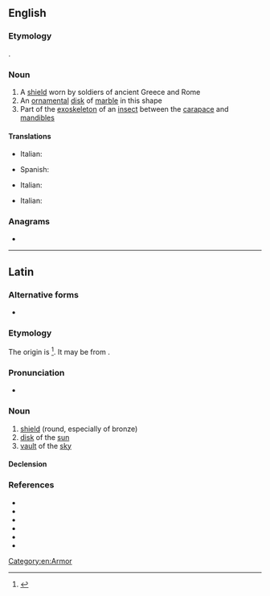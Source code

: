 ==English==
{{wikipedia}}

===Etymology===
{{bor|en|la|clipeus}}.

===Noun===
{{en-noun|clipei}}

# A [[shield]] worn by soldiers of ancient Greece and Rome
# An [[ornamental]] [[disk]] of [[marble]] in this shape
# Part of the [[exoskeleton]] of an [[insect]] between the [[carapace]] and [[mandible]]s

====Translations====
{{trans-top|shield}}
* Italian: {{t|it|clipeo|m}}
{{trans-mid}}
* Spanish: {{t|es|clípeo|m}}
{{trans-bottom}}

{{trans-top|ornamental disk}}
* Italian: {{t|it|clipeo|m}}
{{trans-mid}}
{{trans-bottom}}

{{trans-top|part of an insect's exoskeleton}}
* Italian: {{t|it|clipeo|m}}
{{trans-mid}}
{{trans-bottom}}

===Anagrams===
* {{anagrams|en|a=ceilpsu|Pulices|spicule}}

[[Category:en:Armor]]

----

==Latin==

===Alternative forms===
* {{alter|la|clupeus|clypeus}}

===Etymology===
The origin is {{unk|la|title=uncertain}}<ref>{{R:la:WH|head=clipeus|page=235|vol=1}}</ref>. It may be from {{bor|la|ett|-}}.

===Pronunciation===
* {{la-IPA|clipeus}}

===Noun===
{{la-noun|clipeus<2>}}

# [[shield]] (round, especially of bronze)
# [[disk]] of the [[sun]]
# [[vault]] of the [[sky]]

====Declension====
{{la-ndecl|clipeus<2>}}

===References===
* {{R:L&S}}
* {{R:Elementary Lewis}}
* {{R:du Cange}}
* {{R:Gaffiot}}
* {{R:Peck}}
* {{R:Smith's Antiquities}}
<references/>

{{topics|la|Armor}}